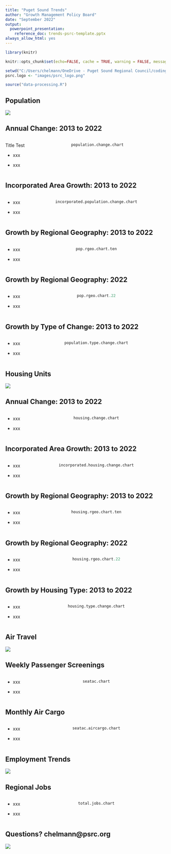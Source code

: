 ```yaml
---
title: "Puget Sound Trends"
author: "Growth Management Policy Board"
date: "September 2022"
output: 
  powerpoint_presentation:
    reference_doc: trends-psrc-template.pptx
always_allow_html: yes
---
```


```r

library(knitr)

knitr::opts_chunk$set(echo=FALSE, cache = TRUE, warning = FALSE, message = FALSE, fig.showtext=TRUE)

setwd("C:/Users/chelmann/OneDrive - Puget Sound Regional Council/coding/data-requests/summer-trends-2022")
psrc.logo <- "images/psrc_logo.png"

source("data-processing.R")

```

## Population
![](images/slide-uw-equity_0.png)

## Annual Change: 2013 to 2022 

:::::::::::::: {.columns}
::: {.column}
Title Test  

- xxx

- xxx

:::
::: {.column}

```r
population.change.chart 
```

:::
::::::::::::::


## Incorporated Area Growth: 2013 to 2022 

:::::::::::::: {.columns}
::: {.column}

- xxx

- xxx

:::
::: {.column}

```r
incorporated.population.change.chart
```

:::
::::::::::::::

## Growth by Regional Geography: 2013 to 2022

:::::::::::::: {.columns}
::: {.column}

- xxx

- xxx

:::
::: {.column}

```r
pop.rgeo.chart.ten
```

:::
::::::::::::::

## Growth by Regional Geography: 2022

:::::::::::::: {.columns}
::: {.column}

- xxx

- xxx

:::
::: {.column}

```r
pop.rgeo.chart.22
```

:::
::::::::::::::


## Growth by Type of Change: 2013 to 2022

:::::::::::::: {.columns}
::: {.column}

- xxx

- xxx

:::
::: {.column}

```r
population.type.change.chart
```

:::
::::::::::::::


## Housing Units
![](images/housing.jpg)

## Annual Change: 2013 to 2022

:::::::::::::: {.columns}
::: {.column}

- xxx

- xxx

:::
::: {.column}

```r
housing.change.chart
```

:::
::::::::::::::

## Incorporated Area Growth: 2013 to 2022 

:::::::::::::: {.columns}
::: {.column}

- xxx

- xxx

:::
::: {.column}

```r
incorporated.housing.change.chart
```

:::
::::::::::::::


## Growth by Regional Geography: 2013 to 2022

:::::::::::::: {.columns}
::: {.column}

- xxx

- xxx

:::
::: {.column}

```r
housing.rgeo.chart.ten
```

:::
::::::::::::::

## Growth by Regional Geography: 2022

:::::::::::::: {.columns}
::: {.column}

- xxx

- xxx

:::
::: {.column}

```r
housing.rgeo.chart.22
```

:::
::::::::::::::


## Growth by Housing Type: 2013 to 2022

:::::::::::::: {.columns}
::: {.column}

- xxx

- xxx

:::
::: {.column}

```r
housing.type.change.chart
```

:::
::::::::::::::


## Air Travel
![](images/seatac-airport.jpg)

## Weekly Passenger Screenings

:::::::::::::: {.columns}
::: {.column}

- xxx

- xxx

:::
::: {.column}

```r
seatac.chart
```

:::
::::::::::::::

## Monthly Air Cargo

:::::::::::::: {.columns}
::: {.column}

- xxx

- xxx

:::
::: {.column}

```r
seatac.aircargo.chart
```

:::
::::::::::::::

## Employment Trends
![](images/rentonboeing3.jpg)

## Regional Jobs

:::::::::::::: {.columns}
::: {.column}

- xxx

- xxx

:::
::: {.column}

```r
total.jobs.chart
```

:::
::::::::::::::

## Questions? \n chelmann@psrc.org
![](images/rhs-slide-2400x800.jpg)

